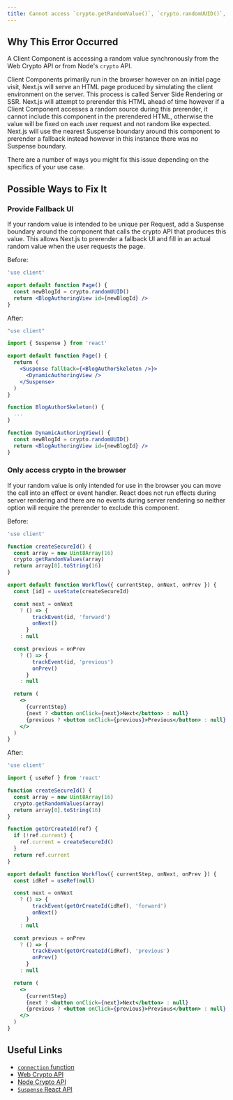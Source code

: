 ```yaml
---
title: Cannot access `crypto.getRandomValue()`, `crypto.randomUUID()`, or another web or node crypto API that generates random values synchronously from a Client Component without a fallback UI defined
---
```


## Why This Error Occurred

A Client Component is accessing a random value synchronously from the Web Crypto API or from Node's `crypto` API.

Client Components primarily run in the browser however on an initial page visit, Next.js will serve an HTML page produced by simulating the client environment on the server. This process is called Server Side Rendering or SSR. Next.js will attempt to prerender this HTML ahead of time however if a Client Component accesses a random source during this prerender, it cannot include this component in the prerendered HTML, otherwise the value will be fixed on each user request and not random like expected. Next.js will use the nearest Suspense boundary around this component to prerender a fallback instead however in this instance there was no Suspense boundary.

There are a number of ways you might fix this issue depending on the specifics of your use case.

## Possible Ways to Fix It

### Provide Fallback UI

If your random value is intended to be unique per Request, add a Suspense boundary around the component that calls the crypto API that produces this value. This allows Next.js to prerender a fallback UI and fill in an actual random value when the user requests the page.

Before:

```jsx filename="app/blog/new/page.js"
'use client'

export default function Page() {
  const newBlogId = crypto.randomUUID()
  return <BlogAuthoringView id={newBlogId} />
}
```

After:

```jsx filename="app/blog/new/page.js"
"use client"

import { Suspense } from 'react'

export default function Page() {
  return (
    <Suspense fallback={<BlogAuthorSkeleton />}>
      <DynamicAuthoringView />
    </Suspense>
  )
}

function BlogAuthorSkeleton() {
  ...
}

function DynamicAuthoringView() {
  const newBlogId = crypto.randomUUID()
  return <BlogAuthoringView id={newBlogId} />
}
```

### Only access crypto in the browser

If your random value is only intended for use in the browser you can move the call into an effect or event handler. React does not run effects during server rendering and there are no events during server rendering so neither option will require the prerender to exclude this component.

Before:

```jsx filename="app/workflow.js"
'use client'

function createSecureId() {
  const array = new Uint8Array(16)
  crypto.getRandomValues(array)
  return array[0].toString(16)
}

export default function Workflow({ currentStep, onNext, onPrev }) {
  const [id] = useState(createSecureId)

  const next = onNext
    ? () => {
        trackEvent(id, 'forward')
        onNext()
      }
    : null

  const previous = onPrev
    ? () => {
        trackEvent(id, 'previous')
        onPrev()
      }
    : null

  return (
    <>
      {currentStep}
      {next ? <button onClick={next}>Next</button> : null}
      {previous ? <button onClick={previous}>Previous</button> : null}
    </>
  )
}
```

After:

```jsx filename="app/workflow.js"
'use client'

import { useRef } from 'react'

function createSecureId() {
  const array = new Uint8Array(16)
  crypto.getRandomValues(array)
  return array[0].toString(16)
}

function getOrCreateId(ref) {
  if (!ref.current) {
    ref.current = createSecureId()
  }
  return ref.current
}

export default function Workflow({ currentStep, onNext, onPrev }) {
  const idRef = useRef(null)

  const next = onNext
    ? () => {
        trackEvent(getOrCreateId(idRef), 'forward')
        onNext()
      }
    : null

  const previous = onPrev
    ? () => {
        trackEvent(getOrCreateId(idRef), 'previous')
        onPrev()
      }
    : null

  return (
    <>
      {currentStep}
      {next ? <button onClick={next}>Next</button> : null}
      {previous ? <button onClick={previous}>Previous</button> : null}
    </>
  )
}
```

## Useful Links

- [`connection` function](/docs/app/api-reference/functions/connection)
- [Web Crypto API](https://developer.mozilla.org/en-US/docs/Web/API/Web_Crypto_API)
- [Node Crypto API](https://nodejs.org/docs/latest/api/crypto.html)
- [`Suspense` React API](https://react.dev/reference/react/Suspense)
